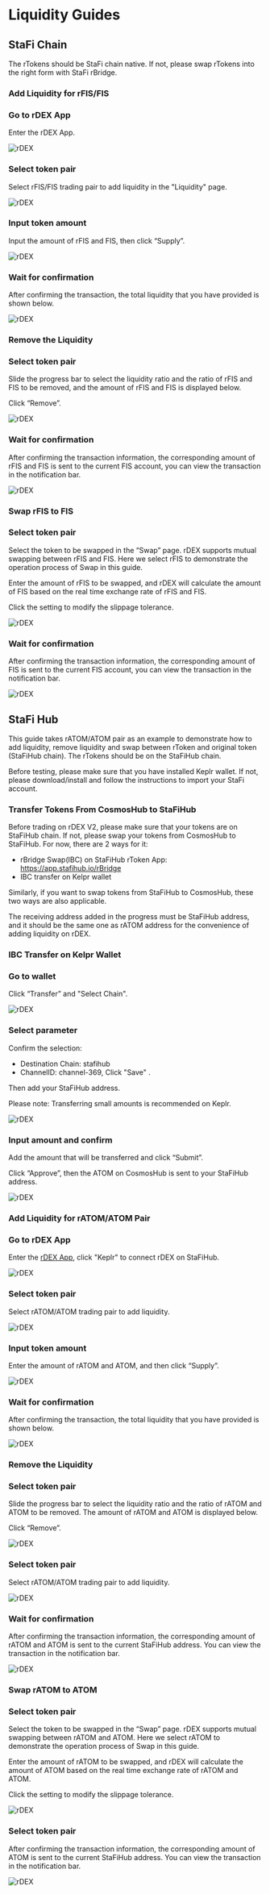 # Liquidity Guides

## StaFi Chain

The rTokens should be StaFi chain native. If not, please swap rTokens into the right form with StaFi rBridge.

### Add Liquidity for rFIS/FIS


<Steps>

### Go to rDEX App

Enter the rDEX App.

![rDEX](/image/liquidity_1.png)

### Select token pair

Select rFIS/FIS trading pair to add liquidity in the "Liquidity" page.

![rDEX](/image/liquidity_2.png)

### Input token amount

Input the amount of rFIS and FIS, then click “Supply”.

![rDEX](/image/liquidity_3.webp)

### Wait for confirmation

After confirming the transaction, the total liquidity that you have provided is shown below.

![rDEX](/image/liquidity_4.webp)

</Steps>

### Remove the Liquidity

<Steps>

### Select token pair

Slide the progress bar to select the liquidity ratio and the ratio of rFIS and FIS to be removed, and the amount of rFIS and FIS is displayed below.

Click “Remove”.

![rDEX](/image/liquidity_5.webp)

### Wait for confirmation

After confirming the transaction information, the corresponding amount of rFIS and FIS is sent to the current FIS account, you can view the transaction in the notification bar.

![rDEX](/image/liquidity_6.webp)

</Steps>

### Swap rFIS to FIS

<Steps>

### Select token pair

Select the token to be swapped in the “Swap” page. rDEX supports mutual swapping between rFIS and FIS. Here we select rFIS to demonstrate the operation process of Swap in this guide.

Enter the amount of rFIS to be swapped, and rDEX will calculate the amount of FIS based on the real time exchange rate of rFIS and FIS.

Click the setting to modify the slippage tolerance.

![rDEX](/image/liquidity_7.webp)

### Wait for confirmation

After confirming the transaction information, the corresponding amount of FIS is sent to the current FIS account, you can view the transaction in the notification bar.

![rDEX](/image/liquidity_8.webp)

</Steps>

## StaFi Hub

This guide takes rATOM/ATOM pair as an example to demonstrate how to add liquidity, remove liquidity and swap between rToken and original token (StaFiHub chain). The rTokens should be on the StaFiHub chain.

Before testing, please make sure that you have installed Keplr wallet. If not, please download/install and follow the instructions to import your StaFi account. 

### Transfer Tokens From CosmosHub to StaFiHub

Before trading on rDEX V2, please make sure that your tokens are on StaFiHub chain. If not, please swap your tokens from CosmosHub to StaFiHub. For now, there are 2 ways for it: 
- rBridge Swap(IBC) on StaFiHub rToken App: https://app.stafihub.io/rBridge
- IBC transfer on Kelpr wallet

Similarly, if you want to swap tokens from StaFiHub to CosmosHub, these two ways are also applicable.

<Callout type="info">
The receiving address added in the progress must be StaFiHub address, and it should be the same one as rATOM address for the convenience of adding liquidity on rDEX.
</Callout>

### IBC Transfer on Kelpr Wallet

<Steps>

### Go to wallet

Click “Transfer” and "Select Chain".

![rDEX](/image/liquidity_9.png)

### Select parameter

Confirm the selection:

- Destination Chain: stafihub 
- ChannelID: channel-369, Click "Save" .

Then add your StaFiHub address.

Please note: Transferring small amounts is recommended on Keplr.

![rDEX](/image/liquidity_10.png)

### Input amount and confirm

Add the amount that will be transferred and click “Submit”.

Click “Approve”, then the ATOM on CosmosHub is sent to your StaFiHub address. 

![rDEX](/image/liquidity_11.png)

</Steps>

### Add Liquidity for rATOM/ATOM Pair

<Steps>

### Go to rDEX App

Enter the [rDEX App](https://app.rdex.finance/stafihub/liquidity), click "Keplr" to connect rDEX on StaFiHub.

![rDEX](/image/liquidity_12.png)

### Select token pair

Select rATOM/ATOM trading pair to add liquidity.

![rDEX](/image/liquidity_13.png)

### Input token amount

Enter the amount of rATOM and ATOM, and then click “Supply”.

![rDEX](/image/liquidity_14.png)

### Wait for confirmation

After confirming the transaction, the total liquidity that you have provided is shown below.

![rDEX](/image/liquidity_15.png)

</Steps>

### Remove the Liquidity

<Steps>

### Select token pair

Slide the progress bar to select the liquidity ratio and the ratio of rATOM and ATOM to be removed. The amount of rATOM and ATOM is displayed below.

Click “Remove”.

![rDEX](/image/liquidity_16.png)

### Select token pair

Select rATOM/ATOM trading pair to add liquidity.

![rDEX](/image/liquidity_17.png)

### Wait for confirmation

After confirming the transaction information, the corresponding amount of rATOM and ATOM is sent to the current StaFiHub address. You can view the transaction in the notification bar.

![rDEX](/image/liquidity_20.png)

</Steps>

### Swap rATOM to ATOM

<Steps>

### Select token pair

Select the token to be swapped in the “Swap” page. rDEX supports mutual swapping between rATOM and ATOM. Here we select rATOM to demonstrate the operation process of Swap in this guide.

Enter the amount of rATOM to be swapped, and rDEX will calculate the amount of ATOM based on the real time exchange rate of rATOM and ATOM.

Click the setting to modify the slippage tolerance.

![rDEX](/image/liquidity_18.png)

### Select token pair

After confirming the transaction information, the corresponding amount of ATOM is sent to the current StaFiHub address. You can view the transaction in the notification bar.

![rDEX](/image/liquidity_19.png)

</Steps>
